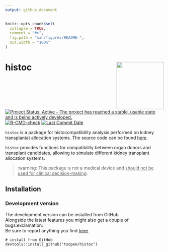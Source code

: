 ```yaml
---
output: github_document
---
```


<!-- README.md is generated from README.Rmd. Please edit that file -->

```r
knitr::opts_chunk$set(
  collapse = TRUE,
  comment = "#>",
  fig.path = "man/figures/README-",
  out.width = "100%"
)
```

# histoc <img src="man/figures/logo.png" height="150" align="right"/>


<!-- badges: start -->
[![Project Status: Active – The project has reached a stable, usable state and is being actively developed.](https://www.repostatus.org/badges/latest/active.svg)](https://www.repostatus.org/#active)
[![R-CMD-check](https://github.com/txopen/histoc/workflows/R-CMD-check/badge.svg)](https://github.com/txopen/histoc/actions)
[![Last Commit Date](https://img.shields.io/github/last-commit/txopen/histoc.svg)](https://github.com/txopen/histoc/commits/main)
<!-- badges: end -->

`histoc` is a package for histocompatibility analysis performed on kidney transplantat allocation systems. 
The source code can be found [here](https://txopen.github.io/histoc/).

`histoc` provides functions for compatibility between organ donors and transplant candidates, allowing to simulate different kidney transplant allocation systems.

> :warning: This package is not a medical device and <ins>should not be used for clinical decision-making</ins>.

## Installation

### Development version 

The development version can be installed from GitHub.  
Alongside the latest features you might also get a couple of bugs:exclamation:  
Be sure to report anything you find [here](https://github.com/txopen/histoc/issues).

```
# install from GitHub
devtools::install_github("txopen/histoc")
```
